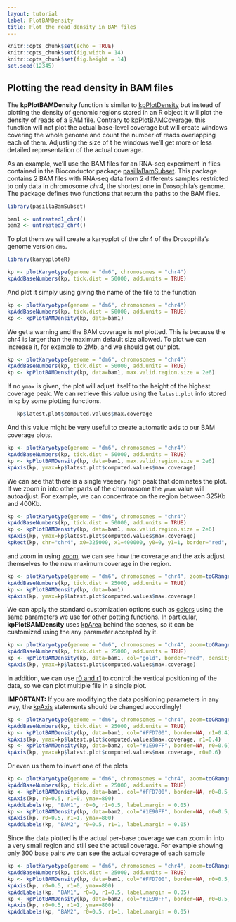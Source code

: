 ```yaml
---
layout: tutorial
label: PlotBAMDensity
title: Plot the read density in BAM files
---
```



```r
knitr::opts_chunk$set(echo = TRUE)
knitr::opts_chunk$set(fig.width = 14)
knitr::opts_chunk$set(fig.height = 14)
set.seed(12345)
```

## Plotting the read density in BAM files

The **kpPlotBAMDensity** function is similar to 
[kpPlotDensity]({{ site.baseurl }}{% link Tutorial/PlotDensity/PlotDensity.md %})
but instead of plotting the density of genomic regions stored in an R
object it will plot the density of reads of a BAM file. Contrary to 
[kpPlotBAMCoverage]({{ site.baseurl }}{% link Tutorial/PlotBAMCoverage/PlotBAMCoverage.md %}),
this function will not plot the actual base-level coverage but will create
windows covering the whole genome and count the number of reads overlapping
each of them. Adjusting the size of t he windows we'll get more or less detailed
representation of the actual coverage.

As an example, we'll use the BAM files for an RNA-seq experiment in flies
contained in the Bioconductor package 
[pasillaBamSubset](http://bioconductor.org/packages/pasillaBamSubset/). This 
package contains 2 BAM files with RNA-seq data from 2 differents samples
restricted to only data in chromosome *chr4*, the shortest one in Drosophila's 
genome. The package defines two functions that return the paths to the BAM 
files.



```r
library(pasillaBamSubset)

bam1 <- untreated1_chr4()
bam2 <- untreated3_chr4()

```

To plot them we will create a karyoplot of the chr4 of the Drosophila's genome
version `dm6`.

```r
library(karyoploteR)

kp <- plotKaryotype(genome = "dm6", chromosomes = "chr4")
kpAddBaseNumbers(kp, tick.dist = 50000, add.units = TRUE)
```

And plot it simply using giving the name of the file to the function

```r
kp <- plotKaryotype(genome = "dm6", chromosomes = "chr4")
kpAddBaseNumbers(kp, tick.dist = 50000, add.units = TRUE)
kp <- kpPlotBAMDensity(kp, data=bam1)

```




















We get a warning and the BAM coverage is not plotted. This is because the 
chr4 is larger than the maximum default size allowed. To plot we can increase
it, for example to 2Mb, and we should get our plot. 

```r
kp <- plotKaryotype(genome = "dm6", chromosomes = "chr4")
kpAddBaseNumbers(kp, tick.dist = 50000, add.units = TRUE)
kp <- kpPlotBAMDensity(kp, data=bam1, max.valid.region.size = 2e6)

```

If no `ymax` is given, the plot will adjust itself to the height of the highest
coverage peak. We can retrieve this value using the `latest.plot` info 
stored in `kp` by some plotting functions. 

```r
   kp$latest.plot$computed.values$max.coverage
```

And this value might be very useful to create automatic axis to our 
BAM coverage plots.

```r
kp <- plotKaryotype(genome = "dm6", chromosomes = "chr4")
kpAddBaseNumbers(kp, tick.dist = 50000, add.units = TRUE)
kp <- kpPlotBAMDensity(kp, data=bam1, max.valid.region.size = 2e6)
kpAxis(kp, ymax=kp$latest.plot$computed.values$max.coverage)

```

We can see that there is a single veeeery high peak that dominates the plot. 
If we zoom in into other parts of the chromosome the `ymax` value will 
autoadjust. For example, we can concentrate on the region between 325Kb and
400Kb.

```r
kp <- plotKaryotype(genome = "dm6", chromosomes = "chr4")
kpAddBaseNumbers(kp, tick.dist = 50000, add.units = TRUE)
kp <- kpPlotBAMDensity(kp, data=bam1, max.valid.region.size = 2e6)
kpAxis(kp, ymax=kp$latest.plot$computed.values$max.coverage)
kpRect(kp, chr="chr4", x0=325000, x1=400000, y0=0, y1=1, border="red", col=NA, data.panel = "all")

```

and zoom in using [zoom]({{ site.baseurl }}{% link Tutorial/Zoom/Zoom.md %}),
we can see how the coverage and the axis adjust themselves to the new 
maximum coverage in the region.

```r
kp <- plotKaryotype(genome = "dm6", chromosomes = "chr4", zoom=toGRanges("chr4:325000-400000"))
kpAddBaseNumbers(kp, tick.dist = 25000, add.units = TRUE)
kp <- kpPlotBAMDensity(kp, data=bam1)
kpAxis(kp, ymax=kp$latest.plot$computed.values$max.coverage)

```

We can apply the standard customization options such as 
[colors]({{ site.baseurl }}{% link Tutorial/Colors/Colors.md %}) using 
the same parameters we use for other potting functions. In particular, 
**kpPlotBAMDensity** uses 
[kpArea]({{ site.baseurl }}{% link Tutorial/Area/Area.md %}) behind the
scenes, so it can be customized using the any parameter accepted by it. 

```r
kp <- plotKaryotype(genome = "dm6", chromosomes = "chr4", zoom=toGRanges("chr4:325000-400000"))
kpAddBaseNumbers(kp, tick.dist = 25000, add.units = TRUE)
kp <- kpPlotBAMDensity(kp, data=bam1, col="gold", border="red", density=20)
kpAxis(kp, ymax=kp$latest.plot$computed.values$max.coverage)

```

In addition, we can use 
[r0 and r1]({{ site.baseurl }}{% link Tutorial/DataPositioning/DataPositioning.md %})
to control the vertical positioning of the data, so we can plot multiple file 
in a single plot.

**IMPORTANT:** If you are modifying the data positioning parameters in any way, 
the [kpAxis]({{ site.baseurl }}{% link Tutorial/Axis/Axis.md %})
statements should be changed accordingly!

```r
kp <- plotKaryotype(genome = "dm6", chromosomes = "chr4", zoom=toGRanges("chr4:325000-400000"))
kpAddBaseNumbers(kp, tick.dist = 25000, add.units = TRUE)
kp <- kpPlotBAMDensity(kp, data=bam1, col="#FFD700", border=NA, r1=0.4)
kpAxis(kp, ymax=kp$latest.plot$computed.values$max.coverage, r1=0.4)
kp <- kpPlotBAMDensity(kp, data=bam2, col="#1E90FF", border=NA, r0=0.6)
kpAxis(kp, ymax=kp$latest.plot$computed.values$max.coverage, r0=0.6)

```

Or even us them to invert one of the plots

```r
kp <- plotKaryotype(genome = "dm6", chromosomes = "chr4", zoom=toGRanges("chr4:325000-400000"))
kpAddBaseNumbers(kp, tick.dist = 25000, add.units = TRUE)
kp <- kpPlotBAMDensity(kp, data=bam1, col="#FFD700", border=NA, r0=0.5, r1=0, ymax=800)
kpAxis(kp, r0=0.5, r1=0, ymax=800)
kpAddLabels(kp, "BAM1", r0=0, r1=0.5, label.margin = 0.05)
kp <- kpPlotBAMDensity(kp, data=bam2, col="#1E90FF", border=NA, r0=0.5, r1=1, ymax=800)
kpAxis(kp, r0=0.5, r1=1, ymax=800)
kpAddLabels(kp, "BAM2", r0=0.5, r1=1, label.margin = 0.05)

```

Since the data plotted is the actual per-base coverage we can zoom in into a 
very small region and still see the actual coverage. For example showing only
300 base pairs we can see the actual coverage of each sample

```r
kp <- plotKaryotype(genome = "dm6", chromosomes = "chr4", zoom=toGRanges("chr4:340650-340950"))
kpAddBaseNumbers(kp, tick.dist = 25000, add.units = TRUE)
kp <- kpPlotBAMDensity(kp, data=bam1, col="#FFD700", border=NA, r0=0.5, r1=0, ymax=800)
kpAxis(kp, r0=0.5, r1=0, ymax=800)
kpAddLabels(kp, "BAM1", r0=0, r1=0.5, label.margin = 0.05)
kp <- kpPlotBAMDensity(kp, data=bam2, col="#1E90FF", border=NA, r0=0.5, r1=1, ymax=800)
kpAxis(kp, r0=0.5, r1=1, ymax=800)
kpAddLabels(kp, "BAM2", r0=0.5, r1=1, label.margin = 0.05)

```